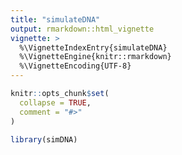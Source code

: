 ```yaml
---
title: "simulateDNA"
output: rmarkdown::html_vignette
vignette: >
  %\VignetteIndexEntry{simulateDNA}
  %\VignetteEngine{knitr::rmarkdown}
  %\VignetteEncoding{UTF-8}
---
```


```r
knitr::opts_chunk$set(
  collapse = TRUE,
  comment = "#>"
)
```

```r
library(simDNA)
```
